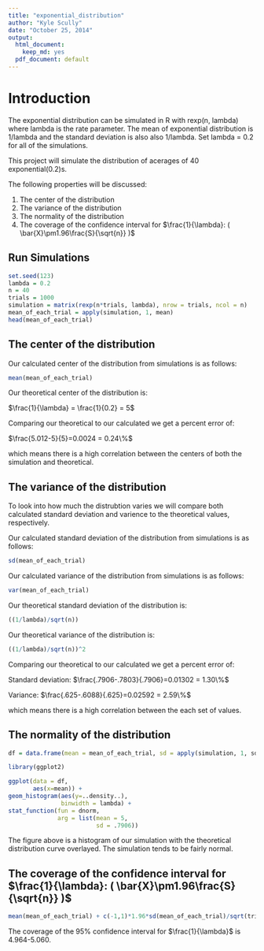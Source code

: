 ```yaml
---
title: "exponential_distribution"
author: "Kyle Scully"
date: "October 25, 2014"
output:
  html_document:
    keep_md: yes
  pdf_document: default
---
```


# Introduction

The exponential distribution can be simulated in R with rexp(n, lambda) where lambda is the rate parameter. The mean of exponential distribution is 1/lambda and the standard deviation is also also 1/lambda. Set lambda = 0.2 for all of the simulations. 

This project will simulate the distribution of acerages of 40 exponential(0.2)s.

The following properties will be discussed:

1. The center of the distribution
2. The variance of the distribution
3. The normality of the distribution
4. The coverage of the confidence interval for $\frac{1}{\lambda}: ( \bar{X}\pm1.96\frac{S}{\sqrt{n}} )$



## Run Simulations

```r
set.seed(123)
lambda = 0.2
n = 40
trials = 1000
simulation = matrix(rexp(n*trials, lambda), nrow = trials, ncol = n)
mean_of_each_trial = apply(simulation, 1, mean)
head(mean_of_each_trial)
```

## The center of the distribution
Our calculated center of the distribution from simulations is as follows:

```r
mean(mean_of_each_trial)
```

Our theoretical center of the distribution is:

$\frac{1}{\lambda} = \frac{1}{0.2} = 5$

Comparing our theoretical to our calculated we get a percent error of:

$\frac{5.012-5}{5}=0.0024 = 0.24\%$ 

which means there is a high correlation between the centers of both the simulation and theoretical.



## The variance of the distribution
To look into how much the distrubtion varies we will compare both calculated standard deviation and varience to the theoretical values, respectively.

Our calculated standard deviation of the distribution from simulations is as follows:

```r
sd(mean_of_each_trial)
```

Our calculated variance of the distribution from simulations is as follows:

```r
var(mean_of_each_trial)
```


Our theoretical standard deviation of the distribution is:

```r
((1/lambda)/sqrt(n))
```



Our theoretical variance of the distribution is:

```r
((1/lambda)/sqrt(n))^2
```

Comparing our theoretical to our calculated we get a percent error of:

Standard deviation: $\frac{.7906-.7803}{.7906}=0.01302 = 1.30\%$

Variance: $\frac{.625-.6088}{.625}=0.02592 = 2.59\%$

which means there is a high correlation between the each set of values.

## The normality of the distribution

```r
df = data.frame(mean = mean_of_each_trial, sd = apply(simulation, 1, sd))

library(ggplot2)

ggplot(data = df,
       aes(x=mean)) +
geom_histogram(aes(y=..density..),
               binwidth = lambda) +
stat_function(fun = dnorm,
              arg = list(mean = 5,
                         sd = .7906)) 
```

The figure above is a histogram of our simulation with the theoretical distribution curve overlayed.  The simulation tends to be fairly normal.

## The coverage of the confidence interval for $\frac{1}{\lambda}: ( \bar{X}\pm1.96\frac{S}{\sqrt{n}} )$

```r
mean(mean_of_each_trial) + c(-1,1)*1.96*sd(mean_of_each_trial)/sqrt(trials)
```

The coverage of the 95% confidence interval for $\frac{1}{\lambda}$ is 4.964-5.060.

